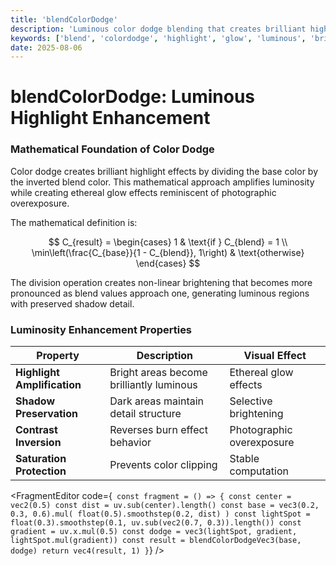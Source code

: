 ```yaml
---
title: 'blendColorDodge'
description: 'Luminous color dodge blending that creates brilliant highlights and ethereal glow effects'
keywords: ['blend', 'colordodge', 'highlight', 'glow', 'luminous', 'bright']
date: 2025-08-06
---
```



# blendColorDodge: Luminous Highlight Enhancement

### Mathematical Foundation of Color Dodge

Color dodge creates brilliant highlight effects by dividing the base color by the inverted blend color. This mathematical approach amplifies luminosity while creating ethereal glow effects reminiscent of photographic overexposure.

The mathematical definition is:

$$
C_{result} = \begin{cases}
1 & \text{if } C_{blend} = 1 \\
\min\left(\frac{C_{base}}{1 - C_{blend}}, 1\right) & \text{otherwise}
\end{cases}
$$

The division operation creates non-linear brightening that becomes more pronounced as blend values approach one, generating luminous regions with preserved shadow detail.

### Luminosity Enhancement Properties

| Property                    | Description                              | Visual Effect             |
| --------------------------- | ---------------------------------------- | ------------------------- |
| **Highlight Amplification** | Bright areas become brilliantly luminous | Ethereal glow effects     |
| **Shadow Preservation**     | Dark areas maintain detail structure     | Selective brightening     |
| **Contrast Inversion**      | Reverses burn effect behavior            | Photographic overexposure |
| **Saturation Protection**   | Prevents color clipping                  | Stable computation        |

<FragmentEditor
        code={`
const fragment = () => {
        const center = vec2(0.5)
        const dist = uv.sub(center).length()
        const base = vec3(0.2, 0.3, 0.6).mul(
                float(0.5).smoothstep(0.2, dist)
        )
        const lightSpot = float(0.3).smoothstep(0.1, uv.sub(vec2(0.7, 0.3)).length())
        const gradient = uv.x.mul(0.5)
        const dodge = vec3(lightSpot, gradient, lightSpot.mul(gradient))
        const result = blendColorDodgeVec3(base, dodge)
        return vec4(result, 1)
}`}
/>
